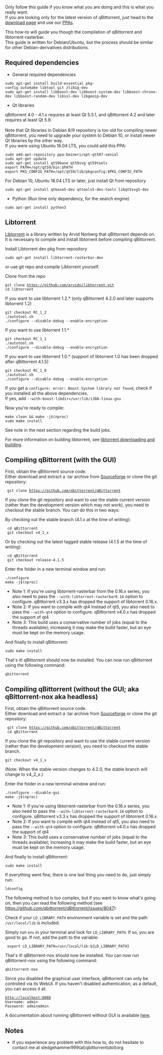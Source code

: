 Only follow this guide if you know what you are doing and this is what you really want.<br />
If you are looking only for the latest version of qBittorrent, just head to the [https://www.qbittorrent.org/download.php download page] and use our [https://launchpad.net/~qbittorrent-team/+archive/ubuntu/qbittorrent-stable PPAs].

This how-to will guide you though the compilation of qBittorrent and libtorrent-rasterbar.<br />
This guide is written for Debian/Ubuntu, but the process should be similar for other Debian-derivatives distributions.

== Required dependencies ==
* General required dependencies
 sudo apt-get install build-essential pkg-config automake libtool git zlib1g-dev
 sudo apt-get install libboost-dev libboost-system-dev libboost-chrono-dev libboost-random-dev libssl-dev libgeoip-dev

* Qt libraries
qBittorrent 4.0 - 4.1.x requires at least Qt 5.5.1, and qBittorrent 4.2 and later requires at least Qt 5.9.<br /><br />

Note that Qt libraries in Debian 8/9 repository is too old for compiling newer qBittorrent, you need to upgrade your system to Debian 10, or install newer Qt libraries by the other way.<br />

If you were using Ubuntu 16.04 LTS, you could add this PPA:
 sudo add-apt-repository ppa:beineri/opt-qt597-xenial
 sudo apt-get update
 sudo apt-get install qt59base qt59svg qt59tools
 export PATH=/opt/qt59/bin:$PATH
 export PKG_CONFIG_PATH=/opt/qt59/lib/pkgconfig:$PKG_CONFIG_PATH

For Debian 10, Ubuntu 18.04 LTS or later, just install Qt from repository
 sudo apt-get install qtbase5-dev qttools5-dev-tools libqt5svg5-dev


* Python (Run time only dependency, for the search engine)
 sudo apt-get install python3

== Libtorrent ==
[https://libtorrent.org/ Libtorrent] is a library written by Arvid Norberg that qBittorrent depends on.<br />
It is necessary to compile and install libtorrent before compiling qBittorrent.

Install Libtorrent dev pkg from repository
 sudo apt-get install libtorrent-rasterbar-dev

or use git repo and compile Libtorrent yourself.

Clone from the repo
 git clone https://github.com/arvidn/libtorrent.git
 cd libtorrent

If you want to use libtorrent 1.2.* (only qBittorrent 4.2.0 and later supports libtorrent 1.2)
 git checkout RC_1_2
 ./autotool.sh
 ./configure --disable-debug --enable-encryption

If you want to use libtorrent 1.1.*
 git checkout RC_1_1
 ./autotool.sh
 ./configure --disable-debug --enable-encryption

If you want to use libtorrent 1.0.* (support of libtorrent 1.0 has been dropped after qBittorrent 4.1.5)
 git checkout RC_1_0
 ./autotool.sh
 ./configure --disable-debug --enable-encryption

If you get a <code>configure: error: Boost.System library not found</code>, check if you installed all the above dependencies.<br/>
If yes, add <code>--with-boost-libdir=/usr/lib/i386-linux-gnu</code>

Now you're ready to compile:
 make clean && make -j$(nproc)
 sudo make install

See note in the next section regarding the build jobs.

For more information on building libtorrent, see [https://www.libtorrent.org/building.html libtorrent downloading and building].

== Compiling qBittorrent (with the GUI) ==
First, obtain the qBittorrent source code.<br />
Either download and extract a .tar archive from [https://sourceforge.net/projects/qbittorrent/files/qbittorrent/ Sourceforge] or clone the git repository:
  git clone https://github.com/qbittorrent/qBittorrent

If you clone the git repository and want to use the stable current version (rather than the development version which may not work), you need to checkout the stable branch. You can do this in two ways:

By checking out the stable branch (4.1.x at the time of writing):

  cd qBittorrent
  git checkout v4_1_x

Or by checking out the latest tagged stable release (4.1.5 at the time of writing):

  cd qBittorrent
  git checkout release-4.1.5

Enter the folder in a new terminal window and run:
 ./configure
 make -j$(nproc)

* Note 1: If you're using libtorrent-rasterbar from the 0.16.x series, you also need to pass the <code>--with-libtorrent-rasterbar0.16</code> option to configure. qBittorrent v3.3.x has dropped the support of libtorrent 0.16.x.
* Note 2: If you want to compile with qt4 instead of qt5, you also need to pass the <code>--with-qt4</code> option to configure. qBittorrent v4.0.x has dropped the support of qt4
* Note 3: This build uses a conservative number of jobs (equal to the threads available); increasing it may make the build faster, but an eye must be kept on the memory usage.

And finally to install qBittorrent:
 sudo make install

That's it! qBittorrent should now be installed. You can now run qBittorrent using the following command:
 qbittorrent

== Compiling qBittorrent (without the GUI; aka qBittorrent-nox aka headless) ==
First, obtain the qBittorrent source code.<br />
Either download and extract a .tar archive from [https://sourceforge.net/projects/qbittorrent/files/qbittorrent/ Sourceforge] or clone the git repository:
  git clone https://github.com/qbittorrent/qBittorrent
  cd qBittorrent
If you clone the git repository and want to use the stable current version (rather than the development version), you need to checkout the stable branch. 
 git checkout v4_1_x
(Note: When the stable version changes to 4.2.0, the stable branch will change to v4_2_x.)

Enter the folder in a new terminal window and run:
 ./configure --disable-gui
 make -j$(nproc)

* Note 1: If you're using libtorrent-rasterbar from the 0.16.x series, you also need to pass the <code>--with-libtorrent-rasterbar0.16</code> option to configure. qBittorrent v3.3.x has dropped the support of libtorrent 0.16.x.
* Note 2: If you want to compile with qt4 instead of qt5, you also need to pass the <code>--with-qt4</code> option to configure. qBittorrent v4.0.x has dropped the support of qt4
* Note 3: This build uses a conservative number of jobs (equal to the threads available); increasing it may make the build faster, but an eye must be kept on the memory usage.

And finally to install qBittorrent:
 sudo make install

If everything went fine, there is one last thing you need to do, just simply run:
 ldconfig
The following method is too complex, but if you want to know what's going on, then you can read the following method (see https://github.com/qbittorrent/qBittorrent/issues/8047):

Check if your <code>LD_LIBRARY_PATH</code> environment variable is set and the path <code>/usr/local/lib</code> is included.

Simply run <code>env</code> in your terminal and look for <code>LD_LIBRARY_PATH</code>.
If so, you are good to go. If not, add the path to the variable:
  export LD_LIBRARY_PATH=/usr/local/lib:${LD_LIBRARY_PATH}

That's it! qBittorrent-nox should now be installed. You can now run qBittorrent-nox using the following command:
 qbittorrent-nox

Since you disabled the graphical user interface, qBittorrent can only be controlled via its WebUI. If you haven't disabled authentication, as a default, you can access it at:
 http://localhost:8080
 Username: admin
 Password: adminadmin

A documentation about running qBittorrent without GUI is available [[Running-qBittorrent-without-X-server|here]].

== Notes ==
* If you experience any problem with this how to, do not hesitate to contact me at sledgehammer999(at)qbittorrent(dot)org.
